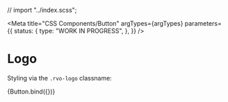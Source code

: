 <!-- @license CC0-1.0 -->

// import "../index.scss";

<Meta
  title="CSS Components/Button"
  argTypes={argTypes}
  parameters={{
    status: {
      type: "WORK IN PROGRESS",
    },
  }}
/>

# Logo

Styling via the `.rvo-logo` classname:

<Canvas>
  <Story name="Button" args={defaultArgs}>
    {Button.bind({})}
  </Story>
</Canvas>

<ArgsTable story="Button" />
